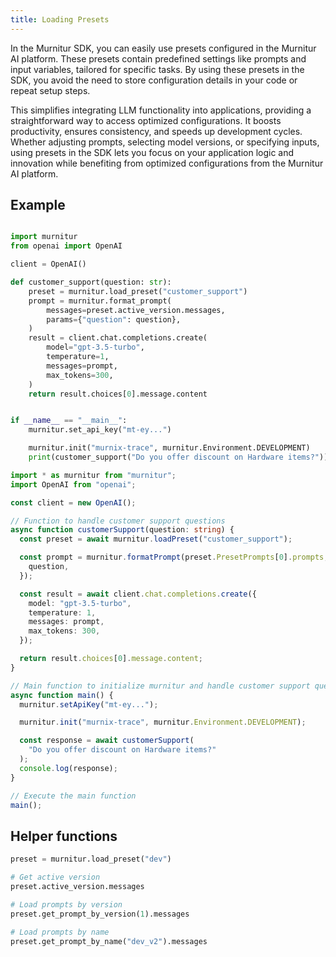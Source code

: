 ```yaml
---
title: Loading Presets
---
```


In the Murnitur SDK, you can easily use presets configured in the Murnitur AI platform. These presets contain predefined settings like prompts and input variables, tailored for specific tasks. By using these presets in the SDK, you avoid the need to store configuration details in your code or repeat setup steps.

This simplifies integrating LLM functionality into applications, providing a straightforward way to access optimized configurations. It boosts productivity, ensures consistency, and speeds up development cycles. Whether adjusting prompts, selecting model versions, or specifying inputs, using presets in the SDK lets you focus on your application logic and innovation while benefiting from optimized configurations from the Murnitur AI platform.

## Example

<CodeGroup>

```python python

import murnitur
from openai import OpenAI

client = OpenAI()

def customer_support(question: str):
    preset = murnitur.load_preset("customer_support")
    prompt = murnitur.format_prompt(
        messages=preset.active_version.messages,
        params={"question": question},
    )
    result = client.chat.completions.create(
        model="gpt-3.5-turbo",
        temperature=1,
        messages=prompt,
        max_tokens=300,
    )
    return result.choices[0].message.content


if __name__ == "__main__":
    murnitur.set_api_key("mt-ey...")

    murnitur.init("murnix-trace", murnitur.Environment.DEVELOPMENT)
    print(customer_support("Do you offer discount on Hardware items?"))


```

```typescript typescript
import * as murnitur from "murnitur";
import OpenAI from "openai";

const client = new OpenAI();

// Function to handle customer support questions
async function customerSupport(question: string) {
  const preset = await murnitur.loadPreset("customer_support");

  const prompt = murnitur.formatPrompt(preset.PresetPrompts[0].prompts, {
    question,
  });

  const result = await client.chat.completions.create({
    model: "gpt-3.5-turbo",
    temperature: 1,
    messages: prompt,
    max_tokens: 300,
  });

  return result.choices[0].message.content;
}

// Main function to initialize murnitur and handle customer support query
async function main() {
  murnitur.setApiKey("mt-ey...");

  murnitur.init("murnix-trace", murnitur.Environment.DEVELOPMENT);

  const response = await customerSupport(
    "Do you offer discount on Hardware items?"
  );
  console.log(response);
}

// Execute the main function
main();
```

</CodeGroup>

## Helper functions

<CodeGroup>

```python python
preset = murnitur.load_preset("dev")

# Get active version
preset.active_version.messages

# Load prompts by version
preset.get_prompt_by_version(1).messages

# Load prompts by name
preset.get_prompt_by_name("dev_v2").messages

```

</CodeGroup>
